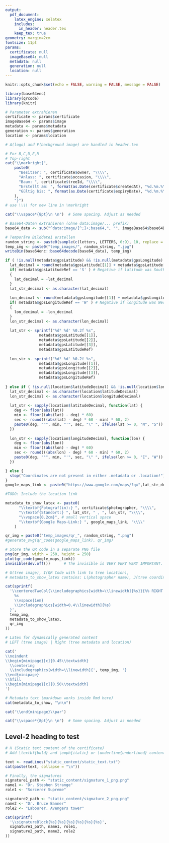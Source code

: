 ```yaml
---
output:
  pdf_document:
    latex_engine: xelatex
    includes:
      in_header: header.tex
    keep_tex: true
geometry: margin=2cm
fontsize: 11pt
params:
  certificate: null
  imageBase64: null
  metadata: null
  generation: null
  location: null
---
```



```r
knitr::opts_chunk$set(echo = FALSE, warning = FALSE, message = FALSE)
```

```r
library(base64enc)
library(qrcode)
library(knitr)
```

```r
# Parameter extrahieren
certificate <- params$certificate
imageBase64 <- params$image
metadata <- params$metadata
generation <- params$generation
location <- params$location
```


```r
# A(logo) and F(background image) are handled in header.tex

# For B,C,D,E,M
# Top-right
cat("\\markright{",
    paste0(
      "Besitzer: ", certificate$owner, "\\\\",
      "Anlass: ", certificate$occasion, "\\\\",
      "Baum: ", certificate$treeId, "\\\\",
      "Erstellt am: ", format(as.Date(certificate$createdAt), "%d.%m.%Y"), "\\\\",
      "Gültig bis: ", format(as.Date(certificate$expiryDate), "%d.%m.%Y"), "\\\\"
    ),
    "}")
# use \\\\ for new line in \markright

cat("\\vspace*{8pt}\n \n")  # Some spacing. Adjust as needed
```


```r
# Base64-Daten extrahieren (ohne data:image/... prefix)
base64_data <- sub("^data:image/[^;]+;base64,", "", imageBase64$base64Data)

# Temporäre Bilddatei erstellen
random_string <- paste0(sample(c(letters, LETTERS, 0:9), 10, replace = TRUE), collapse = "")
temp_img <- paste0("temp_images/", random_string, ".jpg")
writeBin(base64enc::base64decode(base64_data), temp_img)
```



```r
if ( !is.null(metadata$gpsLatitude) && !is.null(metadata$gpsLongitude) ){
  lat_decimal = round(metadata$gpsLatitude[[1]] + metadata$gpsLatitude[[2]]/60 + metadata$gpsLatitude[[3]]/3600, 6)
  if( metadata$gpsLatitudeRef == 'S' ) # Negative if latitude was South
  {
    lat_decimal = -lat_decimal
  }
  lat_str_decimal <- as.character(lat_decimal)
  
  lon_decimal <- round(metadata$gpsLongitude[[1]] + metadata$gpsLongitude[[2]]/60 + metadata$gpsLongitude[[3]]/3600, 6)
  if( metadata$gpsLongitudeRef == 'W' ) # Negative if longitude was West
  {
    lon_decimal = -lon_decimal
  }
  lon_str_decimal <- as.character(lon_decimal)
  
  lat_str <- sprintf("%d° %d' %0.2f %s",
               metadata$gpsLatitude[[1]],
               metadata$gpsLatitude[[2]],
               metadata$gpsLatitude[[3]],
               metadata$gpsLatitudeRef)
  
  lon_str <- sprintf("%d° %d' %0.2f %s",
               metadata$gpsLongitude[[1]],
               metadata$gpsLongitude[[2]],
               metadata$gpsLongitude[[3]],
               metadata$gpsLongitudeRef)
  
} else if ( !is.null(location$latitudeDecimal) && !is.null(location$longitudeDecimal) ) {
  lat_str_decimal <- as.character(location$latitudeDecimal)
  lon_str_decimal <- as.character(location$longitudeDecimal)
  
  lat_str <- sapply(location$latitudeDecimal, function(lat) {
    deg <- floor(abs(lat))
    min <- floor((abs(lat) - deg) * 60)
    sec <- round(((abs(lat) - deg) * 60 - min) * 60, 2)
    paste0(deg, "°", min, "'", sec, "\" ", ifelse(lat >= 0, "N", "S"))
  })
  
  lon_str <- sapply(location$longitudeDecimal, function(lon) {
    deg <- floor(abs(lon))
    min <- floor((abs(lon) - deg) * 60)
    sec <- round(((abs(lon) - deg) * 60 - min) * 60, 2)
    paste0(deg, "°", min, "'", sec, "\" ", ifelse(lon >= 0, "E", "W"))
  })

} else {
  stop("Coordinates are not present in either .metadata or .location!")
}
google_maps_link <- paste0("https://www.google.com/maps/?q=",lat_str_decimal,",",lon_str_decimal)

#TODO: Include the location link
```



```r
metadata_to_show_latex <- paste0(
      "\\textbf{Fotograf(in):} ", certificate$photographer, "\\\\",
      "\\textbf{Standort:} ", lat_str, " , ", lon_str, "\\\\",
      "\\vspace{0.2cm}", # small vertical space
      "\\textbf{Google Maps-Link:} ", google_maps_link, "\\\\"
    )

qr_img = paste0("temp_images/qr_", random_string, ".png")
#generate_svg(qr_code(google_maps_link), qr_img)

# Store the QR code in a separate PNG file
png(qr_img, width = 250, height = 250)
plot(qr_code(google_maps_link))
invisible(dev.off())      # The invisible is VERY VERY VERY IMPORTANT. Otherwise you get two extra lines saying PDF and 2
```


```r
# G(tree image), I(QR Code with link to tree location),
# metadata_to_show_latex contains: L(photographer name), J(tree coordinates)

cat(sprintf(
  '\\centeredTwoCol{\\includegraphics[width=\\linewidth]{%s}}{%% RIGHT COLUMN
    %s
    \\vspace{1em}
    \\includegraphics[width=0.4\\linewidth]{%s}
  }',
  temp_img,
  metadata_to_show_latex,
  qr_img
))
```


```r
# Latex for dynamically generated content
# LEFT (tree image) | Right (tree metadata and location)

cat('
\\noindent
\\begin{minipage}[c]{0.45\\textwidth}
  \\centering
  \\includegraphics[width=\\linewidth]{', temp_img, '}
\\end{minipage}
\\hfill
\\begin{minipage}[c]{0.50\\textwidth}
')

# Metadata text (markdown works inside Rmd here)
cat(metadata_to_show, "\n\n")

cat('\\end{minipage}\\par')

cat("\\vspace*{8pt}\n \n")  # Some spacing. Adjust as needed
```



## Level-2 heading to test

```r
# H (Static text content of the certificate)
# Add \textbf{bold} and \emph{italic} or \underline{underlined} content like this.

text <- readLines("static_content/static_text.txt")
cat(paste(text, collapse = "\n"))
```

```r
# Finally, the signatures
signature1_path <- "static_content/signature_1_png.png"
name1 <- "Dr. Stephen Strange"
role1 <- "Sorcerer Supreme"

signature2_path <- "static_content/signature_2_png.png"
name2 <- "Dr. Bruce Banner"
role2 <- "Labourer, Avengers tower"

cat(sprintf(
  '\\signatureBlock{%s}{%s}{%s}{%s}{%s}{%s}',
  signature1_path, name1, role1,
  signature2_path, name2, role2
))
```